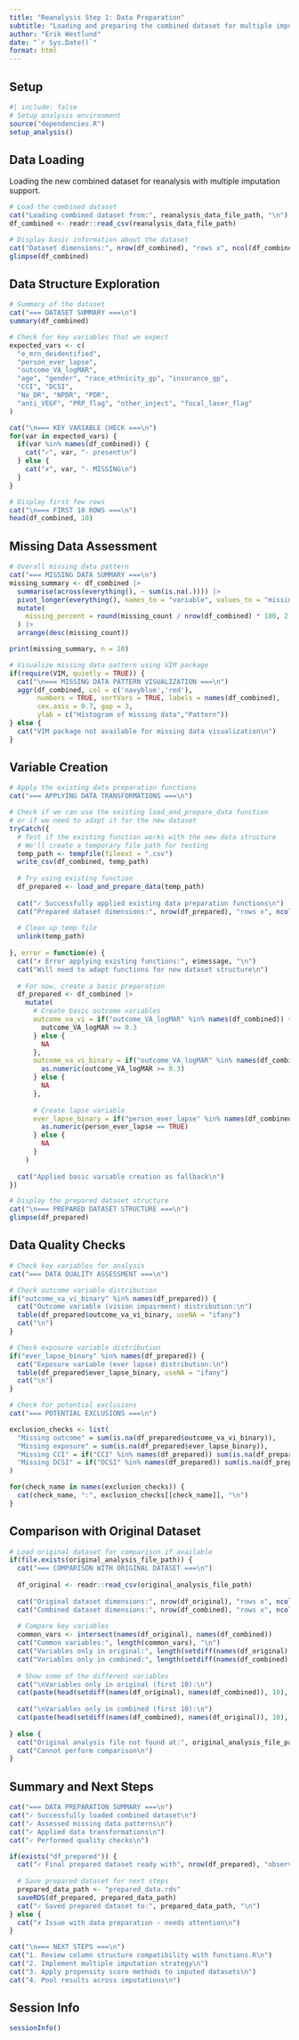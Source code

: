 ```yaml
---
title: "Reanalysis Step 1: Data Preparation"
subtitle: "Loading and preparing the combined dataset for multiple imputation analysis"
author: "Erik Westlund"
date: "`r Sys.Date()`"
format: html
---
```


## Setup

```r
#| include: false
# Setup analysis environment
source("dependencies.R")
setup_analysis()
```

## Data Loading

Loading the new combined dataset for reanalysis with multiple imputation support.

```r
# Load the combined dataset
cat("Loading combined dataset from:", reanalysis_data_file_path, "\n")
df_combined <- readr::read_csv(reanalysis_data_file_path)

# Display basic information about the dataset
cat("Dataset dimensions:", nrow(df_combined), "rows x", ncol(df_combined), "columns\n")
glimpse(df_combined)
```

## Data Structure Exploration

```r
# Summary of the dataset
cat("=== DATASET SUMMARY ===\n")
summary(df_combined)

# Check for key variables that we expect
expected_vars <- c(
  "e_mrn_deidentified",
  "person_ever_lapse", 
  "outcome_VA_logMAR",
  "age", "gender", "race_ethnicity_gp", "insurance_gp",
  "CCI", "DCSI",
  "No_DR", "NPDR", "PDR",
  "anti_VEGF", "PRP_flag", "other_inject", "focal_laser_flag"
)

cat("\n=== KEY VARIABLE CHECK ===\n")
for(var in expected_vars) {
  if(var %in% names(df_combined)) {
    cat("✓", var, "- present\n")
  } else {
    cat("✗", var, "- MISSING\n")
  }
}

# Display first few rows
cat("\n=== FIRST 10 ROWS ===\n")
head(df_combined, 10)
```

## Missing Data Assessment

```r
# Overall missing data pattern
cat("=== MISSING DATA SUMMARY ===\n")
missing_summary <- df_combined |>
  summarise(across(everything(), ~ sum(is.na(.)))) |>
  pivot_longer(everything(), names_to = "variable", values_to = "missing_count") |>
  mutate(
    missing_percent = round(missing_count / nrow(df_combined) * 100, 2)
  ) |>
  arrange(desc(missing_count))

print(missing_summary, n = 20)

# Visualize missing data pattern using VIM package
if(require(VIM, quietly = TRUE)) {
  cat("\n=== MISSING DATA PATTERN VISUALIZATION ===\n")
  aggr(df_combined, col = c('navyblue','red'), 
       numbers = TRUE, sortVars = TRUE, labels = names(df_combined), 
       cex.axis = 0.7, gap = 3, 
       ylab = c("Histogram of missing data","Pattern"))
} else {
  cat("VIM package not available for missing data visualization\n")
}
```

## Variable Creation

```r
# Apply the existing data preparation functions
cat("=== APPLYING DATA TRANSFORMATIONS ===\n")

# Check if we can use the existing load_and_prepare_data function
# or if we need to adapt it for the new dataset
tryCatch({
  # Test if the existing function works with the new data structure
  # We'll create a temporary file path for testing
  temp_path <- tempfile(fileext = ".csv")
  write_csv(df_combined, temp_path)
  
  # Try using existing function
  df_prepared <- load_and_prepare_data(temp_path)
  
  cat("✓ Successfully applied existing data preparation functions\n")
  cat("Prepared dataset dimensions:", nrow(df_prepared), "rows x", ncol(df_prepared), "columns\n")
  
  # Clean up temp file
  unlink(temp_path)
  
}, error = function(e) {
  cat("✗ Error applying existing functions:", e$message, "\n")
  cat("Will need to adapt functions for new dataset structure\n")
  
  # For now, create a basic preparation
  df_prepared <- df_combined |>
    mutate(
      # Create basic outcome variables
      outcome_va_vi = if("outcome_VA_logMAR" %in% names(df_combined)) {
        outcome_VA_logMAR >= 0.3
      } else {
        NA
      },
      outcome_va_vi_binary = if("outcome_VA_logMAR" %in% names(df_combined)) {
        as.numeric(outcome_VA_logMAR >= 0.3)
      } else {
        NA
      },
      
      # Create lapse variable
      ever_lapse_binary = if("person_ever_lapse" %in% names(df_combined)) {
        as.numeric(person_ever_lapse == TRUE)
      } else {
        NA
      }
    )
  
  cat("Applied basic variable creation as fallback\n")
})

# Display the prepared dataset structure
cat("\n=== PREPARED DATASET STRUCTURE ===\n")
glimpse(df_prepared)
```

## Data Quality Checks

```r
# Check key variables for analysis
cat("=== DATA QUALITY ASSESSMENT ===\n")

# Check outcome variable distribution
if("outcome_va_vi_binary" %in% names(df_prepared)) {
  cat("Outcome variable (vision impairment) distribution:\n")
  table(df_prepared$outcome_va_vi_binary, useNA = "ifany")
  cat("\n")
}

# Check exposure variable distribution  
if("ever_lapse_binary" %in% names(df_prepared)) {
  cat("Exposure variable (ever lapse) distribution:\n")
  table(df_prepared$ever_lapse_binary, useNA = "ifany")
  cat("\n")
}

# Check for potential exclusions
cat("=== POTENTIAL EXCLUSIONS ===\n")

exclusion_checks <- list(
  "Missing outcome" = sum(is.na(df_prepared$outcome_va_vi_binary)),
  "Missing exposure" = sum(is.na(df_prepared$ever_lapse_binary)),
  "Missing CCI" = if("CCI" %in% names(df_prepared)) sum(is.na(df_prepared$CCI)) else "Variable not found",
  "Missing DCSI" = if("DCSI" %in% names(df_prepared)) sum(is.na(df_prepared$DCSI)) else "Variable not found"
)

for(check_name in names(exclusion_checks)) {
  cat(check_name, ":", exclusion_checks[[check_name]], "\n")
}
```

## Comparison with Original Dataset

```r
# Load original dataset for comparison if available
if(file.exists(original_analysis_file_path)) {
  cat("=== COMPARISON WITH ORIGINAL DATASET ===\n")
  
  df_original <- readr::read_csv(original_analysis_file_path)
  
  cat("Original dataset dimensions:", nrow(df_original), "rows x", ncol(df_original), "columns\n")
  cat("Combined dataset dimensions:", nrow(df_combined), "rows x", ncol(df_combined), "columns\n")
  
  # Compare key variables
  common_vars <- intersect(names(df_original), names(df_combined))
  cat("Common variables:", length(common_vars), "\n")
  cat("Variables only in original:", length(setdiff(names(df_original), names(df_combined))), "\n")
  cat("Variables only in combined:", length(setdiff(names(df_combined), names(df_original))), "\n")
  
  # Show some of the different variables
  cat("\nVariables only in original (first 10):\n")
  cat(paste(head(setdiff(names(df_original), names(df_combined)), 10), collapse = ", "), "\n")
  
  cat("\nVariables only in combined (first 10):\n") 
  cat(paste(head(setdiff(names(df_combined), names(df_original)), 10), collapse = ", "), "\n")
  
} else {
  cat("Original analysis file not found at:", original_analysis_file_path, "\n")
  cat("Cannot perform comparison\n")
}
```

## Summary and Next Steps

```r
cat("=== DATA PREPARATION SUMMARY ===\n")
cat("✓ Successfully loaded combined dataset\n")
cat("✓ Assessed missing data patterns\n")
cat("✓ Applied data transformations\n")
cat("✓ Performed quality checks\n")

if(exists("df_prepared")) {
  cat("✓ Final prepared dataset ready with", nrow(df_prepared), "observations\n")
  
  # Save prepared dataset for next steps
  prepared_data_path <- "prepared_data.rds"
  saveRDS(df_prepared, prepared_data_path)
  cat("✓ Saved prepared dataset to:", prepared_data_path, "\n")
} else {
  cat("✗ Issue with data preparation - needs attention\n")
}

cat("\n=== NEXT STEPS ===\n")
cat("1. Review column structure compatibility with functions.R\n")
cat("2. Implement multiple imputation strategy\n")
cat("3. Apply propensity score methods to imputed datasets\n")
cat("4. Pool results across imputations\n")
```

## Session Info

```r
sessionInfo()
```